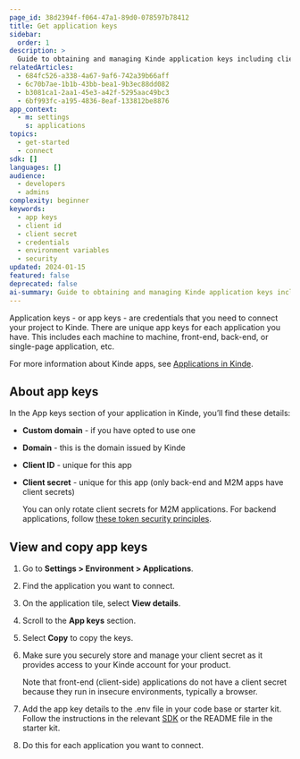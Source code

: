 ```yaml
---
page_id: 38d2394f-f064-47a1-89d0-078597b78412
title: Get application keys
sidebar:
  order: 1
description: >
  Guide to obtaining and managing Kinde application keys including client ID, client secret, and security best practices for credential management.
relatedArticles:
  - 684fc526-a338-4a67-9af6-742a39b66aff
  - 6c70b7ae-1b1b-43bb-bea1-9b3ec88dd082
  - b3081ca1-2aa1-45e3-a42f-5295aac49bc3
  - 6bf993fc-a195-4836-8eaf-133812be8876
app_context:
  - m: settings
    s: applications
topics:
  - get-started
  - connect
sdk: []
languages: []
audience:
  - developers
  - admins
complexity: beginner
keywords:
  - app keys
  - client id
  - client secret
  - credentials
  - environment variables
  - security
updated: 2024-01-15
featured: false
deprecated: false
ai-summary: Guide to obtaining and managing Kinde application keys including client ID, client secret, and security best practices for credential management.
---
```


Application keys - or app keys - are credentials that you need to connect your project to Kinde. There are unique app keys for each application you have. This includes each machine to machine, front-end, back-end, or single-page application, etc.

For more information about Kinde apps, see [Applications in Kinde](/build/applications/about-applications/).

## About app keys

In the App keys section of your application in Kinde, you’ll find these details:

- **Custom domain** - if you have opted to use one
- **Domain** - this is the domain issued by Kinde
- **Client ID** - unique for this app
- **Client secret** - unique for this app (only back-end and M2M apps have client secrets)

  <Aside title="Rotating client secrets in Kinde">

  You can only rotate client secrets for M2M applications. For backend applications, follow [these token security principles](/build/tokens/refresh-tokens/#token-security-recommendations).

  </Aside>

## View and copy app keys

1. Go to **Settings > Environment > Applications**.
2. Find the application you want to connect.
3. On the application tile, select **View details**.
4. Scroll to the **App keys** section.
5. Select **Copy** to copy the keys.
6. Make sure you securely store and manage your client secret as it provides access to your Kinde account for your product.

   <Aside>

   Note that front-end (client-side) applications do not have a client secret because they run in insecure environments, typically a browser.

   </Aside>

7. Add the app key details to the .env file in your code base or starter kit. Follow the instructions in the relevant [SDK](/developer-tools/about/our-sdks/) or the README file in the starter kit.
8. Do this for each application you want to connect.
